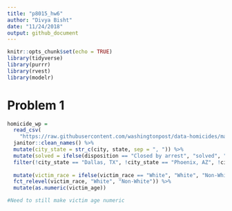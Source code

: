 ```yaml
---
title: "p8015_hw6"
author: "Divya Bisht"
date: "11/24/2018"
output: github_document
---
```


```r
knitr::opts_chunk$set(echo = TRUE)
library(tidyverse)
library(purrr)
library(rvest)
library(modelr)
```

# Problem 1
```r
homicide_wp = 
  read_csv(
    "https://raw.githubusercontent.com/washingtonpost/data-homicides/master/homicide-data.csv") %>%
  janitor::clean_names() %>% 
  mutate(city_state = str_c(city, state, sep = ", ")) %>%
  mutate(solved = ifelse(disposition == "Closed by arrest", "solved", "not solved")) %>% 
  filter(!city_state == "Dallas, TX", !city_state == "Phoenix, AZ", !city_state == "Kansas City, MO", !city_state == "Tulsa, AL") %>% 
  
  mutate(victim_race = ifelse(victim_race == "White", "White", "Non-White"),
  fct_relevel(victim_race, "White", "Non-White")) %>% 
  mutate(as.numeric(victim_age))

#Need to still make victim age numeric
```



